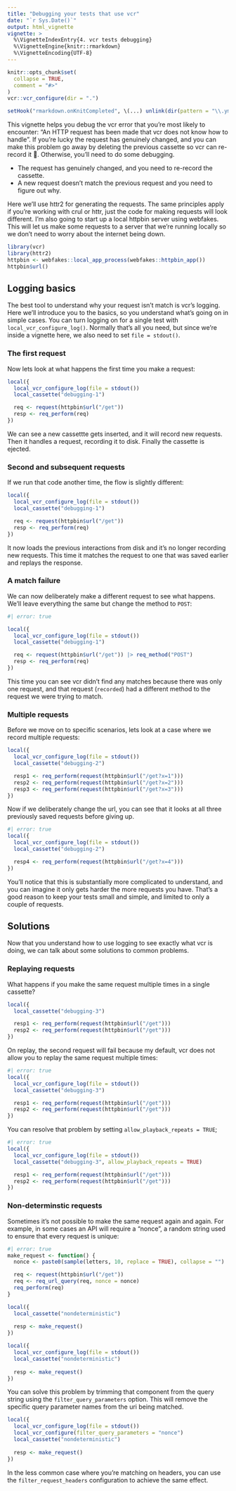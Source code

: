 ```yaml
---
title: "Debugging your tests that use vcr"
date: "`r Sys.Date()`"
output: html_vignette
vignette: >
  %\VignetteIndexEntry{4. vcr tests debugging}
  %\VignetteEngine{knitr::rmarkdown}
  %\VignetteEncoding{UTF-8}
---
```


```r
knitr::opts_chunk$set(
  collapse = TRUE,
  comment = "#>"
)
vcr::vcr_configure(dir = ".")

setHook("rmarkdown.onKnitCompleted", \(...) unlink(dir(pattern = "\\.yml$")))
```

This vignette helps you debug the vcr error that you're most likely to encounter: "An HTTP request has been made that vcr does not know how to handle". If you're lucky the request has genuinely changed, and you can make this problem go away by deleting the previous cassette so vcr can re-record it 🙂. Otherwise, you'll need to do some debugging.

* The request has genuinely changed, and you need to re-record the cassette.
* A new request doesn't match the previous request and you need to figure out why.

Here we'll use httr2 for generating the requests. The same principles apply if you're working with crul or httr, just the code for making requests will look different. I'm also going to start up a local httpbin server using webfakes. This will let us make some requests to a server that we're running locally so we don't need to worry about the internet being down.

```r
library(vcr)
library(httr2)
httpbin <- webfakes::local_app_process(webfakes::httpbin_app())
httpbin$url()
```

## Logging basics

The best tool to understand why your request isn't match is vcr's logging. Here we'll introduce you to the basics, so you understand what's going on in simple cases. You can turn logging on for a single test with `local_vcr_configure_log()`. Normally that's all you need, but since we're inside a vignette here, we also need to set `file = stdout()`.

### The first request

Now lets look at what happens the first time you make a request:

```r
local({
  local_vcr_configure_log(file = stdout())
  local_cassette("debugging-1")

  req <- request(httpbin$url("/get"))
  resp <- req_perform(req)
})
```

We can see a new cassettte gets inserted, and it will record new requests. Then it handles a request, recording it to disk. Finally the cassette is ejected.

### Second and subsequent requests

If we run that code another time, the flow is slightly different:

```r
local({
  local_vcr_configure_log(file = stdout())
  local_cassette("debugging-1")

  req <- request(httpbin$url("/get"))
  resp <- req_perform(req)
})
```

It now loads the previous interactions from disk and it's no longer recording new requests. This time it matches the request to one that was saved earlier and replays the response.

### A match failure

We can now deliberately make a different request to see what happens. We'll leave everything the same but change the method to `POST`:

```r
#| error: true

local({
  local_vcr_configure_log(file = stdout())
  local_cassette("debugging-1")

  req <- request(httpbin$url("/get")) |> req_method("POST")
  resp <- req_perform(req)
})
```

This time you can see vcr didn't find any matches because there was only one request, and that request (`recorded`) had a different method to the request we were trying to match.

### Multiple requests

Before we move on to specific scenarios, lets look at a case where we record multiple requests:

```r
local({
  local_vcr_configure_log(file = stdout())
  local_cassette("debugging-2")

  resp1 <- req_perform(request(httpbin$url("/get?x=1")))
  resp2 <- req_perform(request(httpbin$url("/get?x=2")))
  resp3 <- req_perform(request(httpbin$url("/get?x=3")))
})
```

Now if we deliberately change the url, you can see that it looks at all three previously saved requests before giving up.

```r
#| error: true
local({
  local_vcr_configure_log(file = stdout())
  local_cassette("debugging-2")

  resp4 <- req_perform(request(httpbin$url("/get?x=4")))
})
```

You'll notice that this is substantially more complicated to understand, and you can imagine it only gets harder the more requests you have. That's a good reason to keep your tests small and simple, and limited to only a couple of requests.

## Solutions

Now that you understand how to use logging to see exactly what vcr is doing, we can talk about some solutions to common problems.

### Replaying requests

What happens if you make the same request multiple times in a single cassette?

```r
local({
  local_cassette("debugging-3")

  resp1 <- req_perform(request(httpbin$url("/get")))
  resp2 <- req_perform(request(httpbin$url("/get")))
})
```

On replay, the second request will fail because my default, vcr does not allow you to replay the same request multiple times:

```r
#| error: true
local({
  local_vcr_configure_log(file = stdout())
  local_cassette("debugging-3")

  resp1 <- req_perform(request(httpbin$url("/get")))
  resp2 <- req_perform(request(httpbin$url("/get")))
})
```

You can resolve that problem by setting `allow_playback_repeats = TRUE`;
```r
#| error: true
local({
  local_vcr_configure_log(file = stdout())
  local_cassette("debugging-3", allow_playback_repeats = TRUE)

  resp1 <- req_perform(request(httpbin$url("/get")))
  resp2 <- req_perform(request(httpbin$url("/get")))
})
```

### Non-determinstic requests

Sometimes it's not possible to make the same request again and again. For example, in some cases an API will require a "nonce", a random string used to ensure that every request is unique:

```r
#| error: true
make_request <- function() {
  nonce <- paste0(sample(letters, 10, replace = TRUE), collapse = "")

  req <- request(httpbin$url("/get")) 
  req <- req_url_query(req, nonce = nonce)
  req_perform(req)
}

local({ 
  local_cassette("nondeterministic")
  
  resp <- make_request()
})

local({ 
  local_vcr_configure_log(file = stdout())
  local_cassette("nondeterministic")
  
  resp <- make_request()
})
```

You can solve this problem by trimming that component from the query string using the `filter_query_parameters` option. This will remove the specific query parameter names from the uri being matched.

```r
local({ 
  local_vcr_configure_log(file = stdout())
  local_vcr_configure(filter_query_parameters = "nonce")
  local_cassette("nondeterministic")
  
  resp <- make_request()
})
```

In the less common case where you're matching on headers, you can use the `filter_request_headers` configuration to achieve the same effect.

